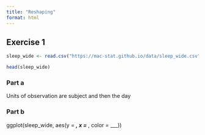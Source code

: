 ```yaml
---
title: "Reshaping"
format: html
---
```



## Exercise 1

```r
sleep_wide <- read.csv("https://mac-stat.github.io/data/sleep_wide.csv")

head(sleep_wide)
```

### Part a
Units of observation are subject and then the day 

### Part b
ggplot(sleep_wide, aes(y = ___, x = ___, color = ___))
